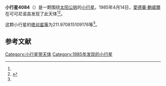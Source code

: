 {{Infobox planet
| bgcolour = #FFFFC0
| name = 4084 Hollis
| symbol = 
| image = 
| caption = 
| discovery = yes
| discovery_ref = 
| discoverer = [[愛德華·鮑威爾|愛德華·鮑威爾]]
| discovery_site = [[可可尼诺县|可可尼诺县]] 
| discovered = 1985年4月14日
| designations = yes
| mp_name = 
| named_after = 
| alt_names = 1985 GM/ 1957 UE / 1964 BH / 1972 TB7 / 1989 AJ1
| mp_category = [[主带小行星|主带小行星]]
| orbit_ref = <ref name="a">[http://ssd.jpl.nasa.gov/sbdb.cgi?sstr=4084 4084 Hollis] {{Wayback|url=http://ssd.jpl.nasa.gov/sbdb.cgi?sstr=4084 |date=20201124003833 }}，小行星數據庫瀏覽器（JPL Small-Body Database Browser）－[[美国国家航空航天局|美国国家航空航天局]]喷气推进实验室</ref>
| epoch = 2456400.5 (2013年4月18日更新)
| aphelion = {{convert|2.942643433453407|AU|km|3|abbr=on|lk=out}}
| perihelion = {{convert|2.885611428802765|AU|km|3|abbr=on}}
| semimajor = {{convert|2.914127431128086|AU|km|3|abbr=on}}
| eccentricity = 0.009785434
| period = 1817.026392 [[日|日]]<br />4.97[[儒略年|儒略年]]
| avg_speed = 
| inclination = 3.21442750727067
| asc_node = 87.80633547606817
| mean_anomaly = 
| arg_peri = 211.970815109176
| satellites = 
| physical_characteristics = yes
| dimensions = 
| mass = 
| density = 
| surface_grav = 
| escape_velocity = 
| sidereal_day = 
| axial_tilt = 
| pole_ecliptic_lat = 
| pole_ecliptic_lon = 
| albedo = 
| temperatures= 
| temp_name1 = 
| mean_temp_1 = 
| max_temp_1 = 
| temp_name2 = 
| max_temp_2 = 
| spectral_type = 
| abs_magnitude = 211.970815109176
}}

'''小行星4084'''（{{lang-en|4084 Hollis}}）是一颗围绕[[太阳|太阳]][[公转|公转]]的[[小行星|小行星]]。1985年4月14日，[[愛德華·鮑威爾|愛德華·鮑威爾]]在可可尼诺县发现了此天体<ref name="a" /><ref>{{cite news|title=小行星列表|url=http://cfa-www.harvard.edu/iau/lists/NumberedMPs.txt|accessdate=2013-07-08|newspaper=哈佛大学|archive-date=2008-05-17|archive-url=https://web.archive.org/web/20080517010638/http://cfa-www.harvard.edu/iau/lists/NumberedMPs.txt|dead-url=no}}</ref>。

这颗小行星的[[绝对星等|绝对星等]]为211.970815109176等<ref name="a" />。

==参考文献==
{{reflist}}
{{Minor Planet Number|[[小行星4083|小行星4083]]|[[小行星4085|小行星4085]]}}

{{小天体}}

[[Category:小行星带天体|Category:小行星带天体]]
[[Category:1985年发现的小行星|Category:1985年发现的小行星]]

{{asteroid-stub}}